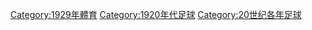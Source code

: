 {{Commons category|1929 in association football}}

[[Category:1929年體育|Category:1929年體育]]
[[Category:1920年代足球|Category:1920年代足球]]
[[Category:20世纪各年足球|Category:20世纪各年足球]]
